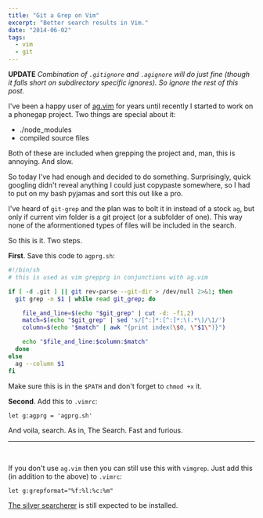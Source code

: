 ```yaml
---
title: "Git a Grep on Vim"
excerpt: "Better search results in Vim."
date: "2014-06-02"
tags:
  - vim
  - git
---
```


**UPDATE** _Combination of `.gitignore` and `.agignore` will do just fine (though it falls short on subdirectory specific ignores). So ignore the rest of this post._

I've been a happy user of [ag.vim][1] for years until recently I started to work on a phonegap project. Two things are special about it:

- ./node_modules
- compiled source files

Both of these are included when grepping the project and, man, this is annoying. And slow.

So today I've had enough and decided to do something. Surprisingly, quick googling didn't reveal anything I could just copypaste somewhere, so I had to put on my bash pyjamas and sort this out like a pro.

I've heard of `git-grep` and the plan was to bolt it in instead of a stock `ag`, but only if current vim folder is a git project (or a subfolder of one). This way none of the aformentioned types of files will be included in the search.

So this is it. Two steps.

**First**. Save this code to `agprg.sh`:

```bash
#!/bin/sh
# this is used as vim grepprg in conjunctions with ag.vim

if [ -d .git ] || git rev-parse --git-dir > /dev/null 2>&1; then
  git grep -n $1 | while read git_grep; do

    file_and_line=$(echo "$git_grep" | cut -d: -f1,2)
    match=$(echo "$git_grep" | sed 's/[^:]*:[^:]*:\(.*\)/\1/')
    column=$(echo "$match" | awk "{print index(\$0, \"$1\")}")

    echo "$file_and_line:$column:$match"
  done
else
  ag --column $1
fi
```

Make sure this is in the `$PATH` and don't forget to `chmod +x` it.

**Second**. Add this to `.vimrc`:

```vimscript
let g:agprg = 'agprg.sh'
```

And voila, search. As in, The Search. Fast and furious.

<hr/>
<br/>

If you don't use `ag.vim` then you can still use this with `vimgrep`. Just add this (in addition to the above) to `.vimrc`:

```vimscript
let g:grepformat="%f:%l:%c:%m"
```

[The silver searcherer](https://github.com/ggreer/the_silver_searcher) is still expected to be installed.

  [1]: https://github.com/rking/ag.vim
